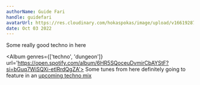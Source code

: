 ```yaml
---
authorName: Guide Fari
handle: guidefari
avatarUrl: https://res.cloudinary.com/hokaspokas/image/upload/v1661928720/bar_shpohc.png
date: Oct 03 2022
---
```


Some really good techno in here

<Album genres={['techno', 'dungeon']} url='https://open.spotify.com/album/6HR5SQoceuDvmirCbAYStF?si=bGuq7WiSQXi-etlRrdQgZA'>
    Some tunes from here definitely going to feature in an [upcoming techno mix](https://open.spotify.com/playlist/4dqcalgbul606fPLYSF5NY?si=87e24036a5164e44)
</Album>